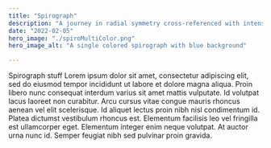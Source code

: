 ```yaml
---
title: "Spirograph"
description: "A journey in radial symmetry cross-referenced with intense math"
date: "2022-02-05"
hero_image: "./spiroMultiColor.png"
hero_image_alt: "A single colored spirograph with blue background"

---
```


Spirograph stuff
Lorem ipsum dolor sit amet, consectetur adipiscing elit, sed do eiusmod tempor incididunt ut labore et dolore magna aliqua. 
Proin libero nunc consequat interdum varius sit amet mattis vulputate. Id volutpat lacus laoreet non curabitur. 
Arcu cursus vitae congue mauris rhoncus aenean vel elit scelerisque. Id aliquet lectus proin nibh nisl condimentum id. 
Platea dictumst vestibulum rhoncus est. Elementum facilisis leo vel fringilla est ullamcorper eget. Elementum integer enim neque volutpat. 
At auctor urna nunc id. Semper feugiat nibh sed pulvinar proin gravida.